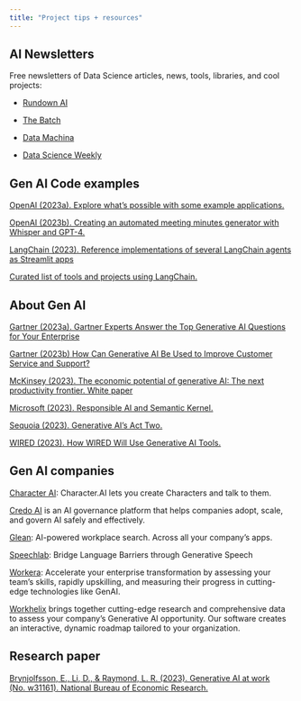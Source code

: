 ```yaml
---
title: "Project tips + resources"
---
```



## AI Newsletters

Free newsletters of Data Science articles, news, tools, libraries, and cool projects:

- [Rundown AI](https://www.therundown.ai)

- [The Batch](https://www.deeplearning.ai/the-batch/)

- [Data Machina](https://datamachina.com/)

- [Data Science Weekly](https://www.datascienceweekly.org/)

## Gen AI Code examples

[OpenAI (2023a). Explore what's possible with some example applications.](https://platform.openai.com/examples)

[OpenAI (2023b). Creating an automated meeting minutes generator with Whisper and GPT-4.](https://platform.openai.com/docs/tutorials/meeting-minutes)

[LangChain (2023). Reference implementations of several LangChain agents as Streamlit apps](https://github.com/langchain-ai/streamlit-agent)


[Curated list of tools and projects using LangChain.](https://github.com/kyrolabs/awesome-langchain)

## About Gen AI

[Gartner (2023a). Gartner Experts Answer the Top Generative AI Questions for Your Enterprise](https://www.gartner.com/en/topics/generative-ai)

[Gartner (2023b) How Can Generative AI Be Used to Improve Customer Service and Support?](https://www.gartner.com/doc/reprints?id=1-2E78ZDFA&ct=230620&st=sb&ehash=c5175cf5840186517f8d96058802e1bde767c8f4f6b758168f9dd18202f731d6)

[McKinsey (2023). The economic potential of generative AI: The next productivity frontier. White paper](https://www.mckinsey.com/capabilities/mckinsey-digital/our-insights/the-economic-potential-of-generative-ai-the-next-productivity-frontier#introduction)

[Microsoft (2023). Responsible AI and Semantic Kernel.](https://learn.microsoft.com/en-us/semantic-kernel/when-to-use-ai/responsible-ai)

[Sequoia (2023). Generative AI’s Act Two.](https://www.sequoiacap.com/article/generative-ai-act-two/)


[WIRED (2023). How WIRED Will Use Generative AI Tools.](https://www.wired.com/about/generative-ai-policy/)





## Gen AI companies


[Character AI](https://beta.character.ai/): Character.AI lets you create Characters and talk to them. 

[Credo AI](https://www.credo.ai/product) is an AI governance platform that helps companies adopt, scale, and govern AI safely and effectively.


[Glean](https://glean.com/): AI-powered workplace search. Across all your company's apps.


[Speechlab](https://www.speechlab.ai/): Bridge Language Barriers through Generative Speech

[Workera](https://workera.ai/): Accelerate your enterprise transformation by assessing your team's skills, rapidly upskilling, and measuring their progress in cutting-edge technologies like GenAI.


[Workhelix](https://www.workhelix.com/) brings together cutting-edge research and comprehensive data to assess your company’s Generative AI opportunity. Our software creates an interactive, dynamic roadmap tailored to your organization.


## Research paper

[Brynjolfsson, E., Li, D., & Raymond, L. R. (2023). Generative AI at work (No. w31161). National Bureau of Economic Research.](https://www.nber.org/papers/w31161)